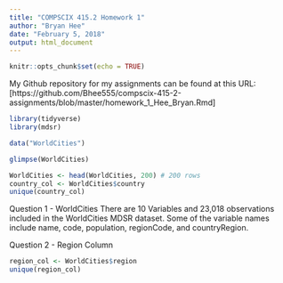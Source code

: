 ```yaml
---
title: "COMPSCIX 415.2 Homework 1"
author: "Bryan Hee"
date: "February 5, 2018"
output: html_document
---
```


```r
knitr::opts_chunk$set(echo = TRUE)
```
My Github repository for my assignments can be found at this URL: [https://github.com/Bhee555/compscix-415-2-assignments/blob/master/homework_1_Hee_Bryan.Rmd]

```r
library(tidyverse)
library(mdsr)
```

```r
data("WorldCities")
```

```r
glimpse(WorldCities)
```

```r
WorldCities <- head(WorldCities, 200) # 200 rows
country_col <- WorldCities$country
unique(country_col)
```

Question 1 - WorldCities
There are 10 Variables and 23,018 observations included in the WorldCities MDSR dataset. Some of the variable names include name, code, population, regionCode, and countryRegion.

Question 2 - Region Column
```r
region_col <- WorldCities$region
unique(region_col)
```